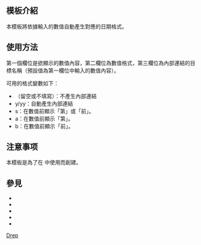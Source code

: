 <includeonly><!-- 在這裡加入模板的保護標識 --></includeonly><noinclude>{{Documentation subpage}}</noinclude>
<!-- 在本行下編輯模板說明 -->
== 模板介紹 ==
本模板將依據輸入的數值自動產生對應的日期格式。

== 使用方法 ==
第一個欄位是欲顯示的數值內容，第二欄位為數值格式，第三欄位為內部連結的目標名稱（預設值為第一欄位中輸入的數值內容）。

可用的格式變數如下：
*（留空或不填寫）：不產生內部連結
* y/yy：自動產生內部連結
* s：在數值前顯示「第」或「前」。
* a：在數值前顯示「第」。
* b：在數值前顯示「前」。

== 注意事项 ==
本模板是為了在 {{tl|dr-make}} 中使用而創建。

== 參見 ==
* {{tl|dr}}
* {{tl|dr-make}}
* {{tl|dr-logno}}
* {{tl|dr-yr}}
* {{tl|ordinal2}}

<includeonly>
<!-- 本行下加入模板的分類 -->
[[Category:歷史分期模板|Drep]]
</includeonly>